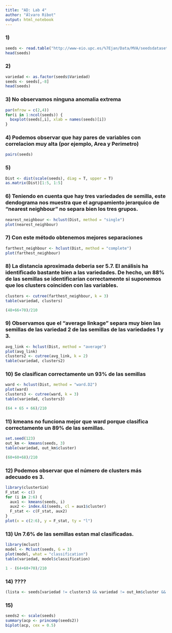 ```yaml
---
title: "AD: Lab 4"
author: "Álvaro Ribot"
output: html_notebook
---
```



### 1)

```r
seeds <- read.table("http://www-eio.upc.es/%7Ejan/Data/MVA/seedsdataset.dat", col.names = c("Area", "Perimetro", "Compacidad", "Longitud", "Ancho", "Coef.asimetria", "Long.ranura", "Variedad"))
head(seeds)
```

### 2)

```r
variedad <- as.factor(seeds$Variedad)
seeds <- seeds[,-8]
head(seeds)
```


### 3) No observamos ninguna anomalia extrema

```r
par(mfrow = c(2,4))
for(i in 1:ncol(seeds)) {
  boxplot(seeds[,i], xlab = names(seeds)[i])
}
```


### 4) Podemos observar que hay pares de variables con correlacion muy alta (por ejemplo, Area y Perimetro)

```r
pairs(seeds)
```


### 5)


```r
Dist <- dist(scale(seeds), diag = T, upper = T)
as.matrix(Dist)[1:5, 1:5]
```


### 6) Teniendo en cuenta que hay tres variedades de semilla, este dendograma nos muestra que el agrupamiento jerarquico de "nearest neighbour" no separa bien los tres grupos. 

```r
nearest_neighbour <- hclust(Dist, method = "single")
plot(nearest_neighbour)
```

### 7) Con este método obtenemos mejores separaciones

```r
farthest_neighbour <- hclust(Dist, method = "complete")
plot(farthest_neighbour)
```

### 8) La distancia aproximada deberia ser $5.7$. El análisis ha identificado bastante bien a las variedades. De hecho, un $88\%$ de las semillas se identificarían correctamente si suponemos que los clusters coinciden con las variables.

```r
clusters <- cutree(farthest_neighbour, k = 3)
table(variedad, clusters)
```

```r
(48+66+70)/210
```


### 9) Observamos que el "average linkage" separa muy bien las semillas de las variedad 2 de las semillas de las variedades 1 y 3.

```r
avg_link <- hclust(Dist, method = "average")
plot(avg_link)
clusters2 <- cutree(avg_link, k = 2)
table(variedad, clusters2)
```

### 10) Se clasifican correctamente un $93\%$ de las semillas

```r
ward <- hclust(Dist, method = "ward.D2")
plot(ward)
clusters3 <- cutree(ward, k = 3)
table(variedad, clusters3)
```

```r
(64 + 65 + 66)/210
```



### 11) kmeans no funciona mejor que ward porque clasifica correctamente un $89\%$ de las semillas.

```r
set.seed(123)
out_km <- kmeans(seeds, 3)
table(variedad, out_km$cluster)
```
```r
(60+60+68)/210
```


### 12) Podemos observar que el número de clusters más adecuado es 3.

```r
library(clusterSim)
F_stat <- c()
for (i in 2:6) {
  aux1 <- kmeans(seeds, i)
  aux2 <- index.G1(seeds, cl = aux1$cluster)
  F_stat <- c(F_stat, aux2)
}
plot(x = c(2:6), y = F_stat, ty = "l")
```

### 13) Un $7.6\%$ de las semillas estan mal clasificadas.

```r
library(mclust)
model <- Mclust(seeds, G = 3)
plot(model, what = "classification")
table(variedad, model$classification)
```

```r
1 - (64+60+70)/210
```


### 14) ????

```r
(lista <- seeds[variedad != clusters3 && variedad != out_km$cluster && variedad != model$classification,])
```

### 15)

```r
seeds2 <- scale(seeds)
summary(acp <- princomp(seeds2))
biplot(acp, cex = 0.5)
```



